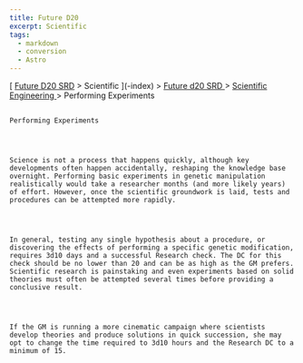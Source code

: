 ```yaml
---
title: Future D20
excerpt: Scientific
tags:
  - markdown
  - conversion
  - Astro
---
```







[
[Future D20 SRD]( / ) > Scientific
     ](-index)
     >
     [
      Future d20 SRD
     ](future-d20-srd-index)
     >
     [
      Scientific Engineering
     ](future-d20-srd-scientific-engineering-index)
     > Performing Experiments
    




## 
    Performing Experiments
   



    Science is not a process that happens quickly, although key developments often happen accidentally, reshaping the knowledge base overnight. Performing basic experiments in genetic manipulation realistically would take a researcher months (and more likely years) of effort. However, once the scientific groundwork is laid, tests and procedures can be attempted more rapidly.
   



    In general, testing any single hypothesis about a procedure, or discovering the effects of performing a specific genetic modification, requires 3d10 days and a successful Research check. The DC for this check should be no lower than 20 and can be as high as the GM prefers. Scientific research is painstaking and even experiments based on solid theories must often be attempted several times before providing a conclusive result.
   



    If the GM is running a more cinematic campaign where scientists develop theories and produce solutions in quick succession, she may opt to change the time required to 3d10 hours and the Research DC to a minimum of 15.
   





